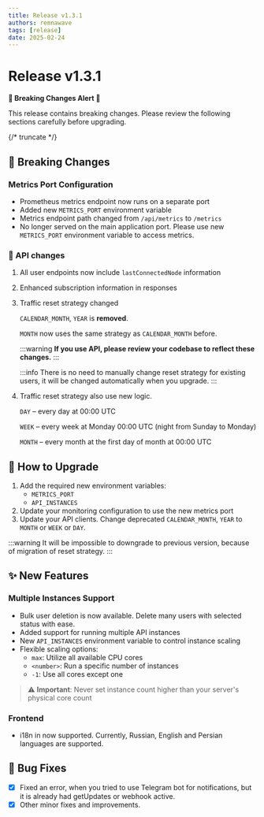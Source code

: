 ```yaml
---
title: Release v1.3.1
authors: remnawave
tags: [release]
date: 2025-02-24
---
```


# Release v1.3.1

**🚧 Breaking Changes Alert 🚧**

This release contains breaking changes. Please review the following sections carefully before upgrading.

{/* truncate */}

## 🔄 Breaking Changes

### Metrics Port Configuration

- Prometheus metrics endpoint now runs on a separate port
- Added new `METRICS_PORT` environment variable
- Metrics endpoint path changed from `/api/metrics` to `/metrics`
- No longer served on the main application port. Please use new `METRICS_PORT` environment variable to access metrics.

### 🧬 API changes

1. All user endpoints now include `lastConnectedNode` information

2. Enhanced subscription information in responses

3. Traffic reset strategy changed

    `CALENDAR_MONTH`, `YEAR` is **removed**.

    `MONTH` now uses the same strategy as `CALENDAR_MONTH` before.

    :::warning
    **If you use API, please review your codebase to reflect these changes.**
    :::

    :::info
    There is no need to manually change reset strategy for existing users, it will be changed automatically when you upgrade.
    :::

4. Traffic reset strategy also use new logic.

    `DAY` – every day at 00:00 UTC

    `WEEK` – every week at Monday 00:00 UTC (night from Sunday to Monday)

    `MONTH` – every month at the first day of month at 00:00 UTC

## 🔧 How to Upgrade

1. Add the required new environment variables:
    - `METRICS_PORT`
    - `API_INSTANCES`
2. Update your monitoring configuration to use the new metrics port
3. Update your API clients. Change deprecated `CALENDAR_MONTH`, `YEAR` to `MONTH` or `WEEK` or `DAY`.

:::warning
It will be impossible to downgrade to previous version, because of migration of reset strategy.
:::

## ✨ New Features

### Multiple Instances Support

- Bulk user deletion is now available. Delete many users with selected status with ease.
- Added support for running multiple API instances
- New `API_INSTANCES` environment variable to control instance scaling
- Flexible scaling options:
    - `max`: Utilize all available CPU cores
    - `<number>`: Run a specific number of instances
    - `-1`: Use all cores except one

> ⚠️ **Important**: Never set instance count higher than your server's physical core count

### Frontend

- i18n in now supported. Currently, Russian, English and Persian languages are supported.

## 🐛 Bug Fixes

- [x] Fixed an error, when you tried to use Telegram bot for notifications, but it is already had getUpdates or webhook active.
- [x] Other minor fixes and improvements.
